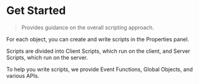 
# Get Started

> Provides guidance on the overall scripting approach.

For each object, you can create and write scripts in the Properties panel.

Scripts are divided into Client Scripts, which run on the client, and Server Scripts, which run on the server.

To help you write scripts, we provide Event Functions, Global Objects, and various APIs.

<Cards>
  <Cards.Card title="Object Script" href="./start/object" />
  <Cards.Card title="Client & Server Scripting" href="./start/client-server" />
  <Cards.Card title="Event Functions" href="./start/events" />
  <Cards.Card title="APIs" href="./start/api" />
</Cards>
